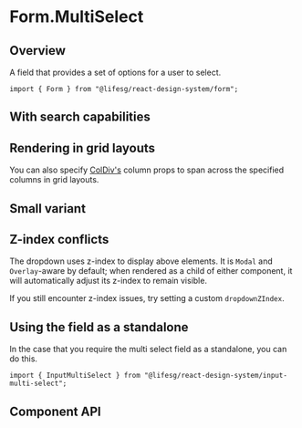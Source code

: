 
<Meta of={FormMultiSelectStories} />

# Form.MultiSelect

## Overview

A field that provides a set of options for a user to select.

```tsx
import { Form } from "@lifesg/react-design-system/form";
```

<Canvas of={FormMultiSelectStories.Default} />

## With search capabilities

<Canvas of={FormMultiSelectStories.WithSearch} />

## Rendering in grid layouts

You can also specify [ColDiv's](/docs/getting-started-layout-column-divs--docs)
column props to span across the specified columns in grid layouts.

<Canvas of={FormMultiSelectStories.RenderingInGridLayout} />

## Small variant

<Canvas of={FormMultiSelectStories.SmallVariant} />

## Z-index conflicts

The dropdown uses z-index to display above elements. It is `Modal` and
`Overlay`-aware by default; when rendered as a child of either component, it
will automatically adjust its z-index to remain visible.

If you still encounter z-index issues, try setting a custom `dropdownZIndex`.

## Using the field as a standalone

In the case that you require the multi select field as a standalone, you can do this.

```tsx
import { InputMultiSelect } from "@lifesg/react-design-system/input-multi-select";
```

<Canvas of={FormMultiSelectStories.StandaloneUsage} />

## Component API

<PropsTable />

